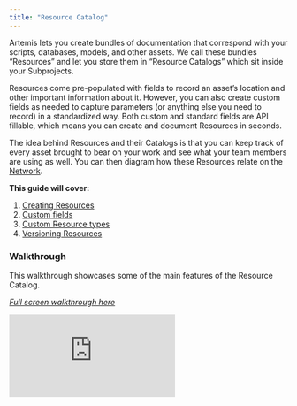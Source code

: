 ```yaml
---
title: "Resource Catalog"
---
```

Artemis lets you create bundles of documentation that correspond with your scripts, databases, models, and other assets. We call these bundles “Resources” and let you store them in “Resource Catalogs” which sit inside your Subprojects. 

Resources come pre-populated with fields to record an asset’s location and other important information about it. However, you can also create custom fields as needed to capture parameters (or anything else you need to record) in a standardized way. Both custom and standard fields are API fillable, which means you can create and document Resources in seconds.

The idea behind Resources and their Catalogs is that you can keep track of every asset brought to bear on your work and see what your team members are using as well. You can then diagram how these Resources relate on the [Network]( https://docs.artemisplatform.com/betanetworks).


**This guide will cover:**
1. [Creating Resources](https://docs.artemisplatform.com/creatingresources)
2. [Custom fields](https://docs.artemisplatform.com/customresourcefields)
3. [Custom Resource types](https://docs.artemisplatform.com/customresourcetypes) 
4. [Versioning Resources](https://docs.artemisplatform.com/creatingversions)

### Walkthrough
This walkthrough showcases some of the main features of the Resource Catalog. 

*[Full screen walkthrough here](https://app.supademo.com/demo/XKDZdJMLPsquOfd1j3GoF)*

<iframe src="https://app.supademo.com/embed/XKDZdJMLPsquOfd1j3GoF" frameborder="0" webkitallowfullscreen="true" mozallowfullscreen="true" allowfullscreen style={{"width":"719px","height":"500px","border":"none"}}></iframe>
